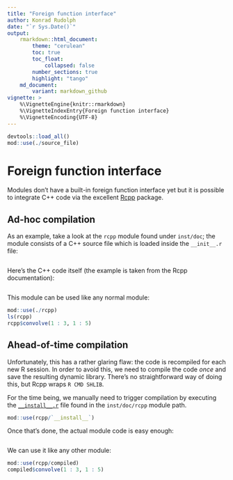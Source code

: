 ```yaml
---
title: "Foreign function interface"
author: Konrad Rudolph
date: "`r Sys.Date()`"
output:
    rmarkdown::html_document:
        theme: "cerulean"
        toc: true
        toc_float:
            collapsed: false
        number_sections: true
        highlight: "tango"
    md_document:
        variant: markdown_github
vignette: >
    %\VignetteEngine{knitr::rmarkdown}
    %\VignetteIndexEntry{Foreign function interface}
    %\VignetteEncoding{UTF-8}
---
```

```r
devtools::load_all()
mod::use(./source_file)
```

# Foreign function interface

Modules don’t have a built-in foreign function interface yet but it is possible
to integrate C++ code via the excellent [Rcpp][] package.

## Ad-hoc compilation

As an example, take a look at the `rcpp` module found under `inst/doc`; the
module consists of a C++ source file which is loaded inside the `__init__.r`
file:

```r
```

Here’s the C++ code itself (the example is taken from the Rcpp documentation):

```r
```

This module can be used like any normal module:

```r
mod::use(./rcpp)
ls(rcpp)
rcpp$convolve(1 : 3, 1 : 5)
```

## Ahead-of-time compilation

Unfortunately, this has a rather glaring flaw: the code is recompiled for each
new R session. In order to avoid this, we need to compile the code *once* and
save the resulting dynamic library. There’s no straightforward way of doing
this, but Rcpp wraps `R CMD SHLIB`.

For the time being, we manually need to trigger compilation by executing the
[`__install__.r`][install.r] file found in the `inst/doc/rcpp` module path.

```r
mod::use(rcpp/`__install__`)
```

Once that’s done, the actual module code is easy enough:

```r
```

We can use it like any other module:

```r
mod::use(rcpp/compiled)
compiled$convolve(1 : 3, 1 : 5)
```

[Rcpp]: http://cran.r-project.org/web/packages/Rcpp/index.html
[install.r]: rcpp/__install__.r
